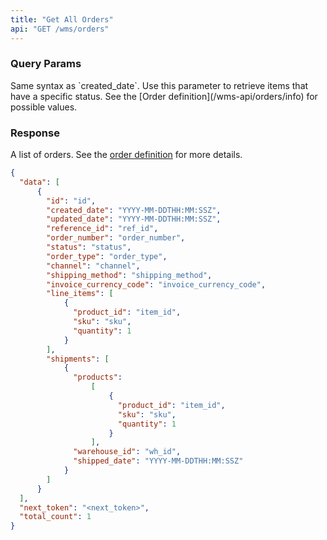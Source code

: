 ```yaml
---
title: "Get All Orders"
api: "GET /wms/orders"
---
```


<Snippet file="headers.mdx" />

### Query Params
<Snippet file="page-token.mdx" />

<Snippet file="created_date_query_param.mdx" />

<ParamField query="updated_date" type="string" optional>
  Same syntax as `created_date`.
</ParamField>

<ParamField query="status" type="string" optional>
  Use this parameter to retrieve items that have a specific status.
  See the [Order definition](/wms-api/orders/info) for possible values.
</ParamField>

### Response

<ResponseField name="data" type="list of orders">

A list of orders. See the [order definition](/wms-api/orders/info) for more details.

<Snippet file="order.mdx" />

</ResponseField>

<Snippet file="total_count.mdx" />

<Snippet file="next-token.mdx" />

<ResponseExample>

```json Response
{
  "data": [
      {
        "id": "id",
        "created_date": "YYYY-MM-DDTHH:MM:SSZ",
        "updated_date": "YYYY-MM-DDTHH:MM:SSZ",
        "reference_id": "ref_id",
        "order_number": "order_number",
        "status": "status",
        "order_type": "order_type",
        "channel": "channel",
        "shipping_method": "shipping_method",
        "invoice_currency_code": "invoice_currency_code",
        "line_items": [
            {
              "product_id": "item_id",
              "sku": "sku",
              "quantity": 1
            }
        ],
        "shipments": [
            {
              "products":
                  [
                      {
                        "product_id": "item_id",
                        "sku": "sku",
                        "quantity": 1
                      }
                  ],
              "warehouse_id": "wh_id",
              "shipped_date": "YYYY-MM-DDTHH:MM:SSZ"
            }
        ]
      }
  ],
  "next_token": "<next_token>",
  "total_count": 1
}
```

</ResponseExample>
